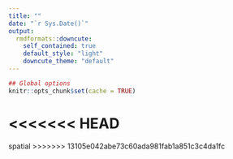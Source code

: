 ```yaml
---
title: ""
date: "`r Sys.Date()`"
output:
  rmdformats::downcute:
    self_contained: true
    default_style: "light"
    downcute_theme: "default"
---
```



```r
## Global options
knitr::opts_chunk$set(cache = TRUE)
```

<<<<<<< HEAD
=======
spatial
>>>>>>> 13105e042abe73c60ada981fab1a851c3c4da1fc
